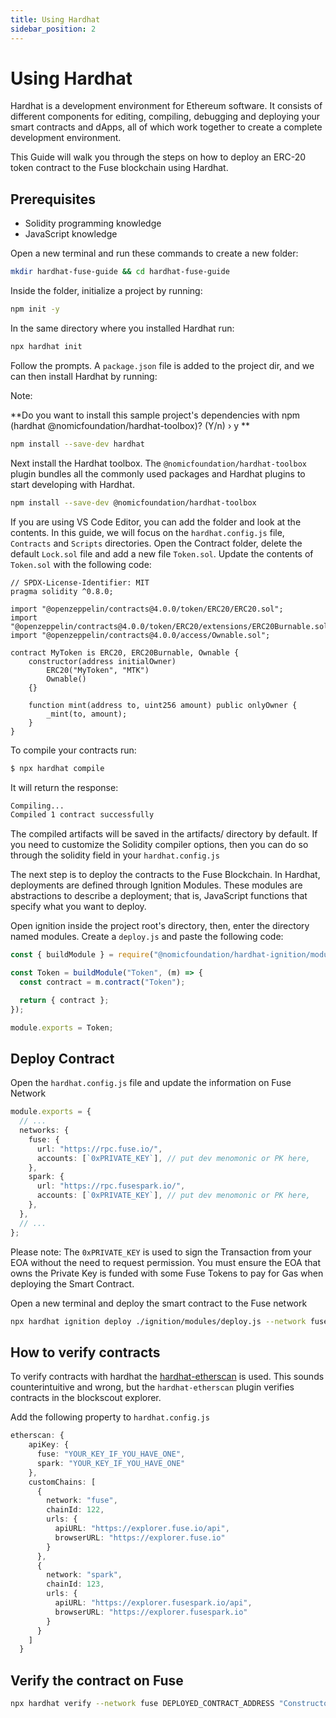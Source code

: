 ```yaml
---
title: Using Hardhat
sidebar_position: 2
---
```


# Using Hardhat

Hardhat is a development environment for Ethereum software. It consists of different components for editing, compiling, debugging and deploying your smart contracts and dApps, all of which work together to create a complete development environment.

This Guide will walk you through the steps on how to deploy an ERC-20 token contract to the Fuse blockchain using Hardhat.

## Prerequisites

* Solidity programming knowledge
* JavaScript knowledge

Open a new terminal and run these commands to create a new folder:

```bash
mkdir hardhat-fuse-guide && cd hardhat-fuse-guide
```

Inside the folder, initialize a project by running:

```bash
npm init -y
```

In the same directory where you installed Hardhat run:

```bash
npx hardhat init
```

Follow the prompts. A `package.json` file is added to the project dir, and we can then install Hardhat by running:

Note:

\*\*Do you want to install this sample project's dependencies with npm (hardhat @nomicfoundation/hardhat-toolbox)? (Y/n) › y \*\*

```bash
npm install --save-dev hardhat
```

Next install the Hardhat toolbox. The `@nomicfoundation/hardhat-toolbox` plugin bundles all the commonly used packages and Hardhat plugins to start developing with Hardhat.

```bash
npm install --save-dev @nomicfoundation/hardhat-toolbox
```

If you are using VS Code Editor, you can add the folder and look at the contents. In this guide, we will focus on the `hardhat.config.js` file, `Contracts` and `Scripts` directories. Open the Contract folder, delete the default `Lock.sol` file and add a new file `Token.sol`. Update the contents of `Token.sol` with the following code:

```solidity
// SPDX-License-Identifier: MIT
pragma solidity ^0.8.0;

import "@openzeppelin/contracts@4.0.0/token/ERC20/ERC20.sol";
import "@openzeppelin/contracts@4.0.0/token/ERC20/extensions/ERC20Burnable.sol";
import "@openzeppelin/contracts@4.0.0/access/Ownable.sol";

contract MyToken is ERC20, ERC20Burnable, Ownable {
    constructor(address initialOwner)
        ERC20("MyToken", "MTK")
        Ownable()
    {}

    function mint(address to, uint256 amount) public onlyOwner {
        _mint(to, amount);
    }
}
```

To compile your contracts run:

```bash
$ npx hardhat compile
```

It will return the response:

```bash
Compiling...
Compiled 1 contract successfully
```

The compiled artifacts will be saved in the artifacts/ directory by default. If you need to customize the Solidity compiler options, then you can do so through the solidity field in your `hardhat.config.js`

The next step is to deploy the contracts to the Fuse Blockchain. In Hardhat, deployments are defined through Ignition Modules. These modules are abstractions to describe a deployment; that is, JavaScript functions that specify what you want to deploy.

Open ignition inside the project root's directory, then, enter the directory named modules. Create a `deploy.js` and paste the following code:

```javascript
const { buildModule } = require("@nomicfoundation/hardhat-ignition/modules");

const Token = buildModule("Token", (m) => {
  const contract = m.contract("Token");

  return { contract };
});

module.exports = Token;
```

## Deploy Contract

Open the `hardhat.config.js` file and update the information on Fuse Network

```typescript
module.exports = {
  // ...
  networks: {
    fuse: {
      url: "https://rpc.fuse.io/",
      accounts: [`0xPRIVATE_KEY`], // put dev menomonic or PK here,
    },
    spark: {
      url: "https://rpc.fusespark.io/",
      accounts: [`0xPRIVATE_KEY`], // put dev menomonic or PK here,
    },
  },
  // ...
};
```

Please note: The `0xPRIVATE_KEY` is used to sign the Transaction from your EOA without the need to request permission. You must ensure the EOA that owns the Private Key is funded with some Fuse Tokens to pay for Gas when deploying the Smart Contract.

Open a new terminal and deploy the smart contract to the Fuse network

```bash
npx hardhat ignition deploy ./ignition/modules/deploy.js --network fuse
```

## How to verify contracts

To verify contracts with hardhat the [hardhat-etherscan](https://hardhat.org/hardhat-runner/plugins/nomicfoundation-hardhat-verify) is used. This sounds counterintuitive and wrong, but the `hardhat-etherscan` plugin verifies contracts in the blockscout explorer.

Add the following property to `hardhat.config.js`

```typescript
etherscan: {
    apiKey: {
      fuse: "YOUR_KEY_IF_YOU_HAVE_ONE",
      spark: "YOUR_KEY_IF_YOU_HAVE_ONE"
    },
    customChains: [
      {
        network: "fuse",
        chainId: 122,
        urls: {
          apiURL: "https://explorer.fuse.io/api",
          browserURL: "https://explorer.fuse.io"
        }
      },
      {
        network: "spark",
        chainId: 123,
        urls: {
          apiURL: "https://explorer.fusespark.io/api",
          browserURL: "https://explorer.fusespark.io"
        }
      }
    ]
  }
```

## Verify the contract on Fuse

```bash
npx hardhat verify --network fuse DEPLOYED_CONTRACT_ADDRESS "Constructor argument 1"
```
